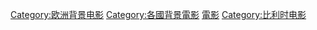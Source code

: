 {{DEFAULTSORT:Belgium}}
[[Category:欧洲背景电影|Category:欧洲背景电影]]
[[Category:各國背景電影|Category:各國背景電影]]
[[Category:比利时背景作品|電影]]
[[Category:比利时电影|Category:比利时电影]]